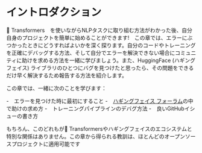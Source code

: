 # イントロダクション

🤗 Transformers　を使いながらNLPタスクに取り組む方法がわかった後、自分自身のプロジェクトを簡単に始めることができます!　この章では、エラーにぶつかったときにどうすればよいかを深く探ります。自分のコードやトレーニングを正確にデバッグする方法、そして自分でエラーを解決できない場合にコミュニティに助けを求める方法を一緒に学びましょう。また、HuggingFace (ハギングフェイス) ライブラリのひとつにバグを見つけたと思ったら、その問題をできるだけ早く解決するため報告する方法を紹介します。

この章では、一緒に次のことを学びます：

-　エラーを見つけた時に最初にすること
-　[ハギングフェイス フォーラム](https://discuss.huggingface.co/)の中で助けの求め方
-　トレーニングパイプラインのデバグ方法
-　良いGitHubイシューの書き方

もちろん、このどれもが🤗 Transformersやハギングフェイスのエコシステムと特別な関係はありません。この章から得られる教訓は、ほとんどのオープンソースプロジェクトに適用可能です